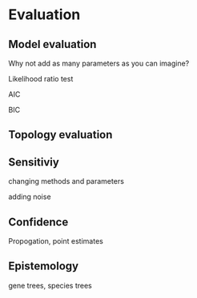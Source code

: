 # Evaluation

## Model evaluation

Why not add as many parameters as you can imagine?

Likelihood ratio test

AIC

BIC

## Topology evaluation

## Sensitiviy

changing methods and parameters

adding noise


## Confidence

Propogation, point estimates


## Epistemology

gene trees, species trees